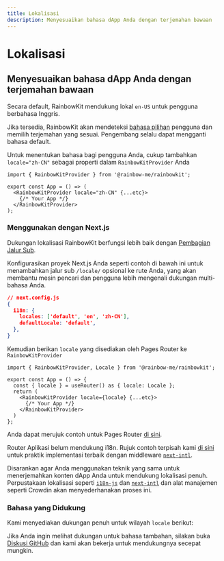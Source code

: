 ```yaml
---
title: Lokalisasi
description: Menyesuaikan bahasa dApp Anda dengan terjemahan bawaan
---
```


# Lokalisasi

## Menyesuaikan bahasa dApp Anda dengan terjemahan bawaan

Secara default, RainbowKit mendukung lokal `en-US` untuk pengguna berbahasa Inggris.

Jika tersedia, RainbowKit akan mendeteksi [bahasa pilihan](https://developer.mozilla.org/en-US/docs/Web/API/Navigator/language) pengguna dan memilih terjemahan yang sesuai. Pengembang selalu dapat mengganti bahasa default.

Untuk menentukan bahasa bagi pengguna Anda, cukup tambahkan `locale="zh-CN"` sebagai properti dalam `RainbowKitProvider` Anda

```tsx
import { RainbowKitProvider } from '@rainbow-me/rainbowkit';

export const App = () => (
  <RainbowKitProvider locale="zh-CN" {...etc}>
    {/* Your App */}
  </RainbowKitProvider>
);
```

### Menggunakan dengan Next.js

Dukungan lokalisasi RainbowKit berfungsi lebih baik dengan [Pembagian Jalur Sub](https://nextjs.org/docs/pages/building-your-application/routing/internationalization#sub-path-routing).

Konfigurasikan proyek Next.js Anda seperti contoh di bawah ini untuk menambahkan jalur sub `/locale/` opsional ke rute Anda, yang akan membantu mesin pencari dan pengguna lebih mengenali dukungan multi-bahasa Anda.

```json
// next.config.js
{
  i18n: {
    locales: ['default', 'en', 'zh-CN'],
    defaultLocale: 'default',
  },
}
```

Kemudian berikan `locale` yang disediakan oleh Pages Router ke `RainbowKitProvider`

```tsx
import { RainbowKitProvider, Locale } from '@rainbow-me/rainbowkit';

export const App = () => {
  const { locale } = useRouter() as { locale: Locale };
  return (
    <RainbowKitProvider locale={locale} {...etc}>
      {/* Your App */}
    </RainbowKitProvider>
  )
};
```

Anda dapat merujuk contoh untuk Pages Router [di sini](https://github.com/rainbow-me/rainbowkit/tree/main/examples/with-next).

Router Aplikasi belum mendukung i18n. Rujuk contoh terpisah kami [di sini](https://github.com/rainbow-me/rainbowkit/tree/main/examples/with-next-app-i18n) untuk praktik implementasi terbaik dengan middleware [`next-intl`](https://github.com/amannn/next-intl).

Disarankan agar Anda menggunakan teknik yang sama untuk menerjemahkan konten dApp Anda untuk mendukung lokalisasi penuh. Perpustakaan lokalisasi seperti [`i18n-js`](https://github.com/fnando/i18n) dan [`next-intl`](https://github.com/amannn/next-intl) dan alat manajemen seperti Crowdin akan menyederhanakan proses ini.

### Bahasa yang Didukung

Kami menyediakan dukungan penuh untuk wilayah `locale` berikut:

<Table
  header={[
    'Bahasa', 'Wilayah', 'Locale', 'Bentuk Singkat'
  ]}
  dataTypes={[
    'string', 'string', 'kode', 'kode'
  ]}
  data={[
    ['English', 'United States 🇺🇸', 'en-US', 'en'],
    ['中文', 'Mainland China 🇨🇳', 'zh-CN', 'zh-Hans', 'zh'],
    ['繁體中文', 'Hong Kong 🇭🇰', 'zh-HK'],
    ['繁體中文', 'Taiwan 🇹🇼', 'zh-TW', 'zh-Hant'],
    ['हिंदी', 'India 🇮🇳', 'hi-IN', 'hi'],
    ['Español', 'Latin America 🌎', 'es-419', 'es'],
    ['Français', 'France 🇫🇷', 'fr-FR', 'fr'],
    ['العربية', 'Middle East 🌍', 'ar-AR', 'ar'],
    ['Português', 'Brazil 🇧🇷', 'pt-BR', 'pt'],
    ['Русский', 'Russia 🇷🇺', 'ru-RU', 'ru'],
    ['Bahasa Indonesia', 'Indonesia 🇮🇩', 'id-ID', 'id'],
    ['日本語', 'Japan 🇯🇵', 'ja-JP', 'ja'],
    ['Türkçe', 'Turkey 🇹🇷', 'tr-TR', 'tr'],
    ['한국어', 'South Korea 🇰🇷', 'ko-KR', 'ko'],
    ['ภาษาไทย', 'Thailand 🇹🇭', 'th-TH', 'th'],
    ['українська', 'Ukraine 🇺🇦', 'uk-UA', 'ua'],
    ['Tiếng Việt', 'Vietnam 🇻🇳', 'vi-VN', 'vi'],
    ['Deutsch', 'Germany 🇩🇪', 'de-DE', 'de'],
    ['Bahasa Melayu', 'Malaysia 🇲🇾', 'ms-MY', 'ms']
  ]}
/>

Jika Anda ingin melihat dukungan untuk bahasa tambahan, silakan buka [Diskusi GitHub](https://github.com/rainbow-me/rainbowkit/discussions/new?category=ideas) dan kami akan bekerja untuk mendukungnya secepat mungkin.
